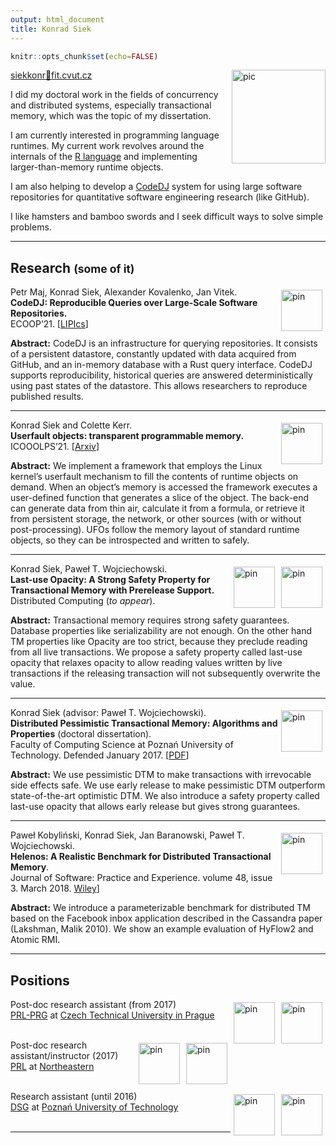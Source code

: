 ```yaml
---
output: html_document
title: Konrad Siek
---
```


<style>
img[alt$="pin"] { width: 66px; padding: 5px; float: right; }
img[alt$="pic"] { width: 150px; float: right; vertical-align: top; padding-left: 15px;}
</style>

```r
knitr::opts_chunk$set(echo=FALSE)
```

![pic](img/photo2.jpg)
<a href="mailto:siekkonr🐒fit.cvut.cz">siekkonr🐒fit.cvut.cz</a>  

I did my doctoral work in the fields of concurrency and distributed systems, especially transactional memory, which was the topic of my dissertation.  

I am currently interested in programming language runtimes.
My current work revolves around the internals of the [R language](http://www.r-project.org) and implementing larger-than-memory runtime objects.  

I am also helping to develop a [CodeDJ](codedj-prg.github.io) system for using large software repositories for quantitative software engineering research (like GitHub).

I like hamsters and bamboo swords and I seek difficult ways to solve simple problems.

<hr/>

## Research <small>(some of it)</small>

<!--In January 2017 I defended my **PhD thesis** at Poznań University of Technology, advised by [Paweł T. Wojciechowski](http://www.cs.put.poznan.pl/pawelw). It explored the idea of using early release to improve the performance of pessimistic transactional memory.-->

![pin](img/cvut.jpg) 
Petr Maj, Konrad Siek, Alexander Kovalenko, Jan Vitek.  
**CodeDJ: Reproducible Queries over Large-Scale Software Repositories.**  
ECOOP'21. [[LIPIcs](10.4230/LIPIcs.ECOOP.2021.6)]

**Abstract:** CodeDJ is an infrastructure for querying repositories. It consists of a persistent datastore, constantly updated
with data acquired from GitHub, and an in-memory database with a Rust query interface. CodeDJ
supports reproducibility, historical queries are answered deterministically using past states of the
datastore. This allows researchers to reproduce published results.

<hr/>

![pin](img/cvut.jpg) 
Konrad Siek and Colette Kerr.  
**Userfault objects: transparent programmable memory.**  
ICOOOLPS'21. [[Arxiv](https://conf.researchr.org/details/issta-2021/ecoop-issta-2021-icooolps/6/Userfault-Objects-Transparent-Programmable-Memory)]  

**Abstract:** We implement a framework that employs the Linux kernel’s userfault mechanism to fill the contents of runtime objects on demand. When an object’s memory is accessed the framework executes a user-defined function that generates a slice of the object. The back-end can generate data from thin air, calculate it from a formula, or retrieve it from persistent storage, the network, or other sources (with or without post-processing). UFOs follow the memory layout of standard runtime objects, so they can be introspected and written to safely. 

<hr/>

![pin](img/put.png)
![pin](img/cvut.jpg) 
Konrad Siek, Paweł T. Wojciechowski.  
**Last-use Opacity: A Strong Safety Property for Transactional Memory with Prerelease Support.**  
Distributed Computing (*to appear*). 

**Abstract:** Transactional memory requires strong safety guarantees. Database properties like serializability are not enough. On the other hand TM properties like Opacity are too strict, because they preclude reading from all live transactions. 
We propose a safety property called last-use opacity that relaxes opacity to allow reading values written by live transactions if the releasing transaction will not subsequently overwrite the value.

<hr/>

![pin](img/put.png) 
Konrad Siek (advisor: Paweł T. Wojciechowski).  
**Distributed Pessimistic Transactional Memory: Algorithms and Properties** (doctoral dissertation).  
Faculty of Computing Science at Poznań University of Technology. Defended January 2017.
[[PDF](pub/dissertation.pdf)]
<!--, [TeX](pub/dissertation.tar.gz), [PUT library](https://pp-hip.pfsl.poznan.pl/ipac20/ipac.jsp?session=151C8173887J1.41469&profile=put-library&uri=link=3100007~!756389~!3100001~!3100002&aspect=basic_search&menu=search&ri=8&source=~!bpptest&term=Distributed+Pessimistic+Transactional+Memory%3A+Algorithms+and+Properties+%2F&index=ALTITLE)]-->

**Abstract:**
We use pessimistic DTM to make transactions with irrevocable side effects safe. We use early release to make pessimistic DTM outperform state-of-the-art optimistic DTM. We also introduce a safety property called last-use opacity that allows early release but gives strong guarantees.

<hr/>

![pin](img/put.png)
Paweł Kobyliński, Konrad Siek, Jan Baranowski, Paweł T. Wojciechowski.  
**Helenos: A Realistic Benchmark for Distributed Transactional Memory**.  
Journal of Software: Practice and Experience. volume 48, issue 3. March 2018. [Wiley](http://onlinelibrary.wiley.com/doi/10.1002/spe.2548/full)]

**Abstract:**
We introduce a parameterizable benchmark for distributed TM based on the Facebook inbox application described in the Cassandra paper (Lakshman, Malik 2010). We show an example evaluation of HyFlow2 and Atomic RMI.

<!--hr/>

![pin](img/put.png)
Paweł T. Wojciechowski, Konrad Siek.  
**Having Your Cake and Eating it Too: Combining Strong and Eventual Consistency**.  
PaPEC'14.
[[PDF](pub/papec14.pdf)]

**Abstract:** 
We propose a distributed TM system that allows strongly and weakly consistent transactions to co-exist. Weak transactions execute twice: a strong and a weak version. The result of the strong one eventually overwrites the result of the weak one.
-->

<hr/>

## Positions

![pin](img/cvut.jpg)
![pin](img/prl-prg-small.png) 
Post-doc research assistant  (from 2017)  
[PRL-PRG](http://prl-prg.github.io) at [Czech Technical University in Prague](http://www.cvut.cz)  
<br/>

![pin](img/neu.png)
![pin](img/prl.png) 
Post-doc research assistant/instructor (2017)  
[PRL](http://prl.ccs.neu.edu) at [Northeastern](http://www.northeastern.edu)  
<br/>

![pin](img/put.png) 
![pin](img/dsg.png) 
Research assistant (until 2016)  
[DSG](http://dsg.cs.put.poznan.pl) at [Poznań University of Technology](http://www.put.poznan.pl)  
<br/>

<hr/>
<!--
## Thesis


![pin](img/put.png) 
PhD from [Poznań University of Technology](http://www.put.poznan.pl)  
Distributed Pessimistic Transactional Memory:   
Algorithms and Properties ([pdf](pub/dissertation.pdf), [tex](pub/dissertation.tar.gz))  
Advisor: [Paweł T. Wojciechowski](http://www.cs.put.poznan.pl/pawelw)  
-->